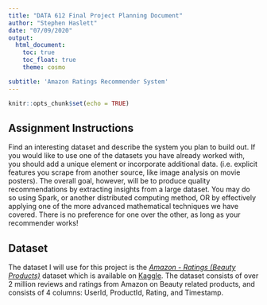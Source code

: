 ```yaml
---
title: "DATA 612 Final Project Planning Document"
author: "Stephen Haslett"
date: "07/09/2020"
output:
  html_document:
    toc: true
    toc_float: true
    theme: cosmo

subtitle: 'Amazon Ratings Recommender System'
---
```


```r
knitr::opts_chunk$set(echo = TRUE)
```


## Assignment Instructions
Find an interesting dataset and describe the system you plan to build out. If you would like to use one of the datasets you have already worked with, you should add a unique element or incorporate additional data. (i.e. explicit features you scrape from another source, like image analysis on movie posters). The overall goal, however, will be to produce quality recommendations by extracting insights from a large dataset. You may do so using Spark, or another distributed computing method, OR by effectively applying one of the more advanced mathematical techniques we have covered. There is no preference for one over the other, as long as your recommender works!

## Dataset
The dataset I will use for this project is the [*Amazon - Ratings (Beauty Products)*](https://www.kaggle.com/skillsmuggler/amazon-ratings) dataset which is available on [Kaggle](https://www.kaggle.com). The dataset consists of over 2 million reviews and ratings from Amazon on Beauty related products, and consists of 4 columns: UserId, ProductId, 
Rating, and Timestamp.